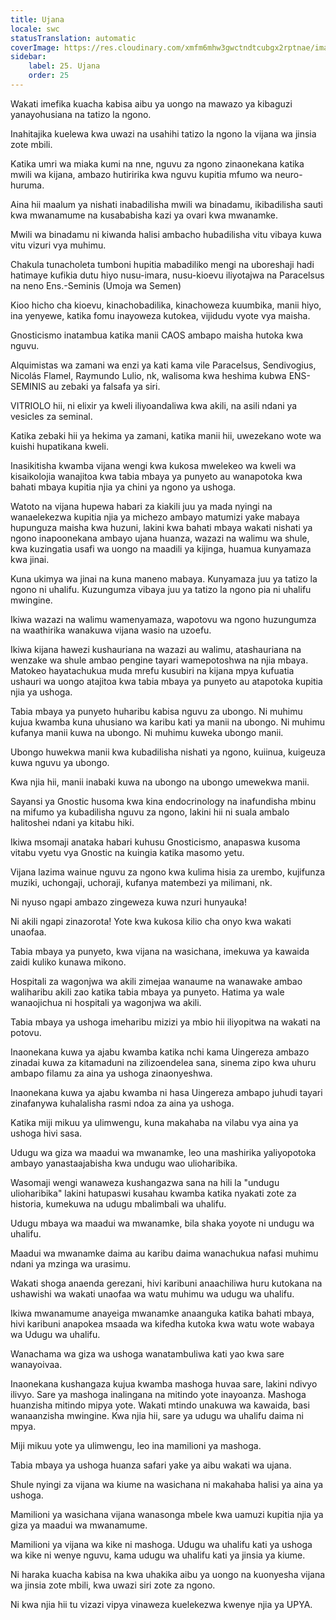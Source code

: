 ```yaml
---
title: Ujana
locale: swc
statusTranslation: automatic
coverImage: https://res.cloudinary.com/xmfm6mhw3gwctndtcubgx2rptnae/image/upload/v1740337243/small_cover_educacion_fundamental_a051170f1c.webp
sidebar:
    label: 25. Ujana
    order: 25
---
```

Wakati imefika kuacha kabisa aibu ya uongo na mawazo ya kibaguzi yanayohusiana na tatizo la ngono.

Inahitajika kuelewa kwa uwazi na usahihi tatizo la ngono la vijana wa jinsia zote mbili.

Katika umri wa miaka kumi na nne, nguvu za ngono zinaonekana katika mwili wa kijana, ambazo hutiririka kwa nguvu kupitia mfumo wa neuro-huruma.

Aina hii maalum ya nishati inabadilisha mwili wa binadamu, ikibadilisha sauti kwa mwanamume na kusababisha kazi ya ovari kwa mwanamke.

Mwili wa binadamu ni kiwanda halisi ambacho hubadilisha vitu vibaya kuwa vitu vizuri vya muhimu.

Chakula tunacholeta tumboni hupitia mabadiliko mengi na uboreshaji hadi hatimaye kufikia dutu hiyo nusu-imara, nusu-kioevu iliyotajwa na Paracelsus na neno Ens.-Seminis (Umoja wa Semen)

Kioo hicho cha kioevu, kinachobadilika, kinachoweza kuumbika, manii hiyo, ina yenyewe, katika fomu inayoweza kutokea, vijidudu vyote vya maisha.

Gnosticismo inatambua katika manii CAOS ambapo maisha hutoka kwa nguvu.

Alquimistas wa zamani wa enzi ya kati kama vile Paracelsus, Sendivogius, Nicolás Flamel, Raymundo Lulio, nk, walisoma kwa heshima kubwa ENS-SEMINIS au zebaki ya falsafa ya siri.

VITRIOLO hii, ni elixir ya kweli iliyoandaliwa kwa akili, na asili ndani ya vesicles za seminal.

Katika zebaki hii ya hekima ya zamani, katika manii hii, uwezekano wote wa kuishi hupatikana kweli.

Inasikitisha kwamba vijana wengi kwa kukosa mwelekeo wa kweli wa kisaikolojia wanajitoa kwa tabia mbaya ya punyeto au wanapotoka kwa bahati mbaya kupitia njia ya chini ya ngono ya ushoga.

Watoto na vijana hupewa habari za kiakili juu ya mada nyingi na wanaelekezwa kupitia njia ya michezo ambayo matumizi yake mabaya hupunguza maisha kwa huzuni, lakini kwa bahati mbaya wakati nishati ya ngono inapoonekana ambayo ujana huanza, wazazi na walimu wa shule, kwa kuzingatia usafi wa uongo na maadili ya kijinga, huamua kunyamaza kwa jinai.

Kuna ukimya wa jinai na kuna maneno mabaya. Kunyamaza juu ya tatizo la ngono ni uhalifu. Kuzungumza vibaya juu ya tatizo la ngono pia ni uhalifu mwingine.

Ikiwa wazazi na walimu wamenyamaza, wapotovu wa ngono huzungumza na waathirika wanakuwa vijana wasio na uzoefu.

Ikiwa kijana hawezi kushauriana na wazazi au walimu, atashauriana na wenzake wa shule ambao pengine tayari wamepotoshwa na njia mbaya. Matokeo hayatachukua muda mrefu kusubiri na kijana mpya kufuatia ushauri wa uongo atajitoa kwa tabia mbaya ya punyeto au atapotoka kupitia njia ya ushoga.

Tabia mbaya ya punyeto huharibu kabisa nguvu za ubongo. Ni muhimu kujua kwamba kuna uhusiano wa karibu kati ya manii na ubongo. Ni muhimu kufanya manii kuwa na ubongo. Ni muhimu kuweka ubongo manii.

Ubongo huwekwa manii kwa kubadilisha nishati ya ngono, kuiinua, kuigeuza kuwa nguvu ya ubongo.

Kwa njia hii, manii inabaki kuwa na ubongo na ubongo umewekwa manii.

Sayansi ya Gnostic husoma kwa kina endocrinology na inafundisha mbinu na mifumo ya kubadilisha nguvu za ngono, lakini hii ni suala ambalo halitoshei ndani ya kitabu hiki.

Ikiwa msomaji anataka habari kuhusu Gnosticismo, anapaswa kusoma vitabu vyetu vya Gnostic na kuingia katika masomo yetu.

Vijana lazima wainue nguvu za ngono kwa kulima hisia za urembo, kujifunza muziki, uchongaji, uchoraji, kufanya matembezi ya milimani, nk.

Ni nyuso ngapi ambazo zingeweza kuwa nzuri hunyauka!

Ni akili ngapi zinazorota! Yote kwa kukosa kilio cha onyo kwa wakati unaofaa.

Tabia mbaya ya punyeto, kwa vijana na wasichana, imekuwa ya kawaida zaidi kuliko kunawa mikono.

Hospitali za wagonjwa wa akili zimejaa wanaume na wanawake ambao waliharibu akili zao katika tabia mbaya ya punyeto. Hatima ya wale wanaojichua ni hospitali ya wagonjwa wa akili.

Tabia mbaya ya ushoga imeharibu mizizi ya mbio hii iliyopitwa na wakati na potovu.

Inaonekana kuwa ya ajabu kwamba katika nchi kama Uingereza ambazo zinadai kuwa za kitamaduni na zilizoendelea sana, sinema zipo kwa uhuru ambapo filamu za aina ya ushoga zinaonyeshwa.

Inaonekana kuwa ya ajabu kwamba ni hasa Uingereza ambapo juhudi tayari zinafanywa kuhalalisha rasmi ndoa za aina ya ushoga.

Katika miji mikuu ya ulimwengu, kuna makahaba na vilabu vya aina ya ushoga hivi sasa.

Udugu wa giza wa maadui wa mwanamke, leo una mashirika yaliyopotoka ambayo yanastaajabisha kwa undugu wao ulioharibika.

Wasomaji wengi wanaweza kushangazwa sana na hili la "undugu ulioharibika" lakini hatupaswi kusahau kwamba katika nyakati zote za historia, kumekuwa na udugu mbalimbali wa uhalifu.

Udugu mbaya wa maadui wa mwanamke, bila shaka yoyote ni undugu wa uhalifu.

Maadui wa mwanamke daima au karibu daima wanachukua nafasi muhimu ndani ya mzinga wa urasimu.

Wakati shoga anaenda gerezani, hivi karibuni anaachiliwa huru kutokana na ushawishi wa wakati unaofaa wa watu muhimu wa udugu wa uhalifu.

Ikiwa mwanamume anayeiga mwanamke anaanguka katika bahati mbaya, hivi karibuni anapokea msaada wa kifedha kutoka kwa watu wote wabaya wa Udugu wa uhalifu.

Wanachama wa giza wa ushoga wanatambuliwa kati yao kwa sare wanayoivaa.

Inaonekana kushangaza kujua kwamba mashoga huvaa sare, lakini ndivyo ilivyo. Sare ya mashoga inalingana na mitindo yote inayoanza. Mashoga huanzisha mitindo mipya yote. Wakati mtindo unakuwa wa kawaida, basi wanaanzisha mwingine. Kwa njia hii, sare ya udugu wa uhalifu daima ni mpya.

Miji mikuu yote ya ulimwengu, leo ina mamilioni ya mashoga.

Tabia mbaya ya ushoga huanza safari yake ya aibu wakati wa ujana.

Shule nyingi za vijana wa kiume na wasichana ni makahaba halisi ya aina ya ushoga.

Mamilioni ya wasichana vijana wanasonga mbele kwa uamuzi kupitia njia ya giza ya maadui wa mwanamume.

Mamilioni ya vijana wa kike ni mashoga. Udugu wa uhalifu kati ya ushoga wa kike ni wenye nguvu, kama udugu wa uhalifu kati ya jinsia ya kiume.

Ni haraka kuacha kabisa na kwa uhakika aibu ya uongo na kuonyesha vijana wa jinsia zote mbili, kwa uwazi siri zote za ngono.

Ni kwa njia hii tu vizazi vipya vinaweza kuelekezwa kwenye njia ya UPYA.

